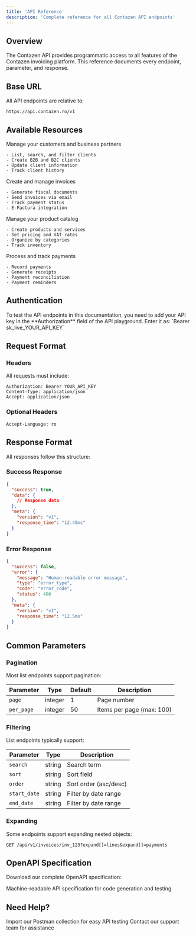 ```yaml
---
title: 'API Reference'
description: 'Complete reference for all Contazen API endpoints'
---
```


## Overview

The Contazen API provides programmatic access to all features of the Contazen invoicing platform. This reference documents every endpoint, parameter, and response.

## Base URL

All API endpoints are relative to:

```
https://api.contazen.ro/v1
```

## Available Resources

<CardGroup cols={2}>
  <Card title="Clients" icon="users">
    Manage your customers and business partners
    
    - List, search, and filter clients
    - Create B2B and B2C clients
    - Update client information
    - Track client history
  </Card>
  
  <Card title="Invoices" icon="file-invoice">
    Create and manage invoices
    
    - Generate fiscal documents
    - Send invoices via email
    - Track payment status
    - E-Factura integration
  </Card>
  
  <Card title="Products" icon="box">
    Manage your product catalog
    
    - Create products and services
    - Set pricing and VAT rates
    - Organize by categories
    - Track inventory
  </Card>
  
  <Card title="Payments" icon="credit-card">
    Process and track payments
    
    - Record payments
    - Generate receipts
    - Payment reconciliation
    - Payment reminders
  </Card>
</CardGroup>

## Authentication

<Note>
To test the API endpoints in this documentation, you need to add your API key in the **Authorization** field of the API playground. Enter it as: `Bearer sk_live_YOUR_API_KEY`
</Note>

## Request Format

### Headers

All requests must include:

```http
Authorization: Bearer YOUR_API_KEY
Content-Type: application/json
Accept: application/json
```

### Optional Headers

```http
Accept-Language: ro
```

## Response Format

All responses follow this structure:

### Success Response

```json
{
  "success": true,
  "data": {
    // Response data
  },
  "meta": {
    "version": "v1",
    "response_time": "12.45ms"
  }
}
```

### Error Response

```json
{
  "success": false,
  "error": {
    "message": "Human-readable error message",
    "type": "error_type",
    "code": "error_code",
    "status": 400
  },
  "meta": {
    "version": "v1",
    "response_time": "12.5ms"
  }
}
```

## Common Parameters

### Pagination

Most list endpoints support pagination:

| Parameter | Type | Default | Description |
|-----------|------|---------|-------------|
| `page` | integer | 1 | Page number |
| `per_page` | integer | 50 | Items per page (max: 100) |

### Filtering

List endpoints typically support:

| Parameter | Type | Description |
|-----------|------|-------------|
| `search` | string | Search term |
| `sort` | string | Sort field |
| `order` | string | Sort order (asc/desc) |
| `start_date` | string | Filter by date range |
| `end_date` | string | Filter by date range |

### Expanding

Some endpoints support expanding nested objects:

```
GET /api/v1/invoices/inv_123?expand[]=lines&expand[]=payments
```

## OpenAPI Specification

Download our complete OpenAPI specification:

<Card title="OpenAPI 3.0 Spec" icon="file-code" href="/contazen-api.openapi.yaml">
  Machine-readable API specification for code generation and testing
</Card>

## Need Help?

<CardGroup cols={2}>
  <Card title="Postman Collection" icon="code" href="/postman-collection">
    Import our Postman collection for easy API testing
  </Card>
  <Card title="Support" icon="headset" href="mailto:contact@contazen.ro">
    Contact our support team for assistance
  </Card>
</CardGroup>